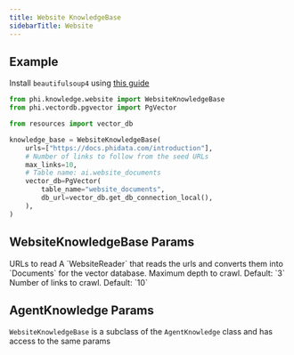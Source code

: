 ```yaml
---
title: Website KnowledgeBase
sidebarTitle: Website
---
```


## Example

<Note>

Install `beautifulsoup4` using [this guide](/how-to/install)

</Note>

```python knowledge_base.py
from phi.knowledge.website import WebsiteKnowledgeBase
from phi.vectordb.pgvector import PgVector

from resources import vector_db

knowledge_base = WebsiteKnowledgeBase(
    urls=["https://docs.phidata.com/introduction"],
    # Number of links to follow from the seed URLs
    max_links=10,
    # Table name: ai.website_documents
    vector_db=PgVector(
        table_name="website_documents",
        db_url=vector_db.get_db_connection_local(),
    ),
)
```

## WebsiteKnowledgeBase Params

<ResponseField name="urls" type="List[str]">
  URLs to read
</ResponseField>
<ResponseField name="reader" type="WebsiteReader">
  A `WebsiteReader` that reads the urls and converts them into `Documents` for
  the vector database.
</ResponseField>
<ResponseField name="max_depth" type="int">
  Maximum depth to crawl. Default: `3`
</ResponseField>
<ResponseField name="max_links" type="int">
  Number of links to crawl. Default: `10`
</ResponseField>

## AgentKnowledge Params

`WebsiteKnowledgeBase` is a subclass of the `AgentKnowledge` class and has access to the same params

<Snippet file="kb-base-reference.mdx" />
